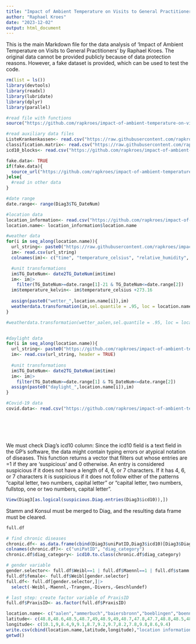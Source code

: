 ```yaml
---
title: "Impact of Ambient Temperature on Visits to General Practitioners"
author: "Raphael Kroes"
date: "2023-12-02"
output: html_document
---
```


This is the main Markdown file for the data analysis of 'Impact of Ambient Temperature on Visits to General Practitioners' by Raphael Kroes.
The original data cannot be provided publicly because of data protection reasons. However, a fake dataset is provided, which can be used to test the code.
```r
rm(list = ls())
library(devtools)
library(readxl)
library(lubridate)
library(dplyr)
library(parallel)
```
```r


#read file with functions
source("https://github.com/rapkroes/impact-of-ambient-temperature-on-visits-to-general-practitioners/raw/main/code/functions_mt.R")

#read auxiliary data files
ListeKrankenkassen<- read.csv("https://raw.githubusercontent.com/rapkroes/impact-of-ambient-temperature-on-visits-to-general-practitioners/main/other%20data/ListeKrankenkassen_up.csv")
classification.matrix<- read.csv("https://raw.githubusercontent.com/rapkroes/impact-of-ambient-temperature-on-visits-to-general-practitioners/main/other%20data/classification.csv")
icd10_blocks<- read.csv("https://github.com/rapkroes/impact-of-ambient-temperature-on-visits-to-general-practitioners/raw/main/other%20data/icd10_blocks.csv")

fake.data<- TRUE
if(fake.data){
  source_url("https://github.com/rapkroes/impact-of-ambient-temperature-on-visits-to-general-practitioners/raw/main/code/fakedgp_mt.R")
}else{
  #read in other data
}

#date range
date.range<- range(Diag3$TG_DateNum)

#location data
location_information<- read.csv("https://github.com/rapkroes/impact-of-ambient-temperature-on-visits-to-general-practitioners/raw/main/other%20data/location%20information.csv", header = TRUE, encoding = "Latin-1")
location.name<- location_information$location.name

#weather data
for(i in seq_along(location.name)){
  url_string<- paste0("https://raw.githubusercontent.com/rapkroes/impact-of-ambient-temperature-on-visits-to-general-practitioners/main/weather%20data/wetter%20",location.name[i],".csv")
  im<- read.csv(url_string)
  colnames(im)<- c("time", "temperature_celsius", "relative_humidity", "dew_point", "apparent_temperature_celsius", "precipitation", "rain", "snow_fall", "snow_depth", "surface_pressure")

  #unit transformations
  im$TG_DateNum<- date2TG_DateNum(im$time)
  im<- im|>
    filter(TG_DateNum>=date.range[1]-21 & TG_DateNum<=date.range[2])
  im$temperature_kelvin<- im$temperature_celsius +273.16
  
  assign(paste0("wetter_",location.name[i]),im)
  weatherdata.transformation(im,sel.quantile = .95, loc = location.name[i])
}

#weatherdata.transformation(wetter_aalen,sel.quantile = .95, loc = location.name[1], dr = date.range)


#daylight data
for(i in seq_along(location.name)){
  url_string<- paste0("https://github.com/rapkroes/impact-of-ambient-temperature-on-visits-to-general-practitioners/raw/main/daylight%20hours%20data/daylight_",location.name[i],".csv")
  im<- read.csv(url_string, header = TRUE)
  
  #unit transformations
  im$TG_DateNum<- date2TG_DateNum(im$time)
  im<- im|>
    filter(TG_DateNum>=date.range[1] & TG_DateNum<=date.range[2])
  assign(paste0("daylight_",location.name[i]),im)
}

#Covid-19 data
covid.data<- read.csv("https://github.com/rapkroes/impact-of-ambient-temperature-on-visits-to-general-practitioners/raw/main/other%20data/COVID-19-Faelle_7-Tage-Inzidenz_Landkreise.csv")







```
We must check Diag's icd10 column: Since the icd10 field is a text field in the GP's software, the data might contain typing errors or atypical notation of diseases. This function returns a vector that filters out whose entries are =1 if they are 'suspicious' and 0 otherwise. An entry is considered suspicious if it does not have a length of 4, 6, or 7 characters. If it has 4, 6, or 7 characters it is suspicious if it does not follow either of the patterns "capital letter, two numbers, capital letter" or "capital letter, two numbers, fullstop, one or two numbers, capital letter".
```r
View(Diag3[as.logical(suspicious.Diag.entries(Diag3$icd10)),])
```

Stamm and Konsul must be merged to Diag, and the resulting data frame must be cleared.
```r
full.df

# find chronic diseases
chronic.df<- as.data.frame(cbind(Diag3$uniPatID,Diag3$icd10)[Diag3$DiagTyp=="DD",])
colnames(chronic.df)<- c("uniPatID", "diag_category")
chronic.df$diag_category<- icd10.to.class(chronic.df$diag_category)

# gender variable
gender.selector<- full.df$Weibl==1 | full.df$Maennl==1 | full.df$stamm.is.there==0
full.df$female<- full.df$Weibl[gender.selector]
full.df<- full.df[gender.selector,]|>
  select(-Weibl,-Maennl,-Trangen,-Divers,-Geschlundef)

# last step: create factor variable of PraxisID
full.df$PraxisID<- as.factor(full.df$PraxisID)
```

```r
location.name<- c("aalen","ammerbuch","baiersbronn","boeblingen","boennigheim","pforzheim","pleidelsheim","salach","schluchsee","schopfheim","schwaebisch gmuend","waldachtal","wendlingen")
latitude<- c(48.8,48.6,48.5,48.7,49,48.9,49,48.7,47.8,47.7,48.8,48.5,48.7)
longitude<- c(10.1,9,8.4,9,9.1,8.7,9.2,9.7,8.2,7.8,9.8,8.6,9.4)
write.csv(cbind(location.name,latitude,longitude),"location information.csv")
getwd()
```


